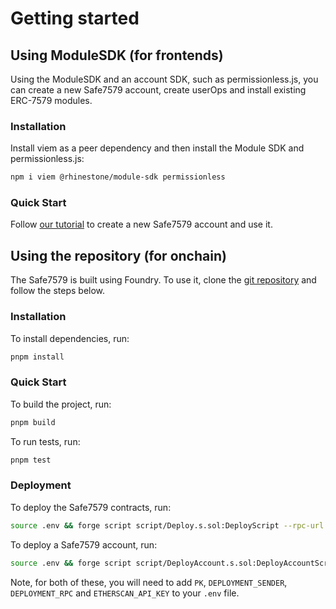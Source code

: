 # Getting started

## Using ModuleSDK (for frontends)

Using the ModuleSDK and an account SDK, such as permissionless.js, you can create a new Safe7579 account, create userOps and install existing ERC-7579 modules.

### Installation

Install viem as a peer dependency and then install the Module SDK and permissionless.js:

```sh npm2yarn
npm i viem @rhinestone/module-sdk permissionless
```

### Quick Start

Follow [our tutorial](/module-sdk/tutorial-1) to create a new Safe7579 account and use it.

## Using the repository (for onchain)

The Safe7579 is built using Foundry. To use it, clone the [git repository](https://github.com/rhinestonewtf/safe7579) and follow the steps below.

### Installation

To install dependencies, run:

```bash
pnpm install
```

### Quick Start

To build the project, run:

```bash
pnpm build
```

To run tests, run:

```bash
pnpm test
```

### Deployment

To deploy the Safe7579 contracts, run:

```bash
source .env && forge script script/Deploy.s.sol:DeployScript --rpc-url $DEPLOYMENT_RPC --broadcast --sender $DEPLOYMENT_SENDER --verify
```

To deploy a Safe7579 account, run:

```bash
source .env && forge script script/DeployAccount.s.sol:DeployAccountScript --rpc-url $DEPLOYMENT_RPC --broadcast --sender $DEPLOYMENT_SENDER --verify
```

Note, for both of these, you will need to add `PK`, `DEPLOYMENT_SENDER`, `DEPLOYMENT_RPC` and `ETHERSCAN_API_KEY` to your `.env` file.
